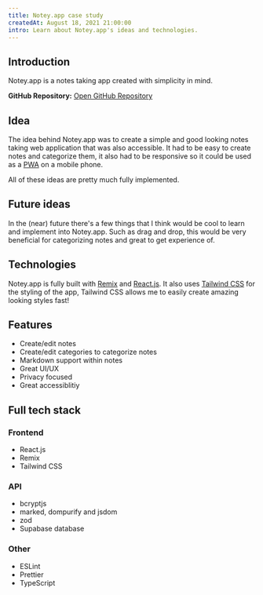 ```yaml
---
title: Notey.app case study
createdAt: August 18, 2021 21:00:00
intro: Learn about Notey.app's ideas and technologies.
---
```


## Introduction

Notey.app is a notes taking app created with simplicity in mind.

**GitHub Repository:** [Open GitHub Repository](https://github.com/dev-caspertheghost/notey.app)

## Idea

The idea behind Notey.app was to create a simple and good looking notes taking web application that was also accessible. It had to be easy to create notes and categorize them,
it also had to be responsive so it could be used as a [PWA](https://web.dev/pwa) on a mobile phone.

All of these ideas are pretty much fully implemented.

## Future ideas

In the (near) future there's a few things that I think would be cool to learn and implement into Notey.app. Such as drag and drop,
this would be very beneficial for categorizing notes and great to get experience of.

## Technologies

Notey.app is fully built with [Remix](https://remix.run) and [React.js](https://reactjs.org).
It also uses [Tailwind CSS](https://tailwindcss.com) for the styling of the app, Tailwind CSS allows me to easily create amazing looking styles fast!

## Features

- Create/edit notes
- Create/edit categories to categorize notes
- Markdown support within notes
- Great UI/UX
- Privacy focused
- Great accessiblitiy

## Full tech stack

### Frontend

- React.js
- Remix
- Tailwind CSS

### API

- bcryptjs
- marked, dompurify and jsdom
- zod
- Supabase database

### Other

- ESLint
- Prettier
- TypeScript
